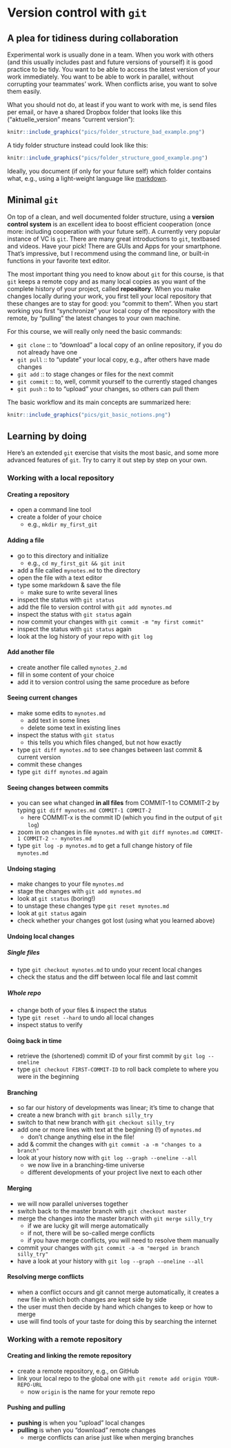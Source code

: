 # Version control with `git`

## A plea for tidiness during collaboration

Experimental work is usually done in a team. When you work with others (and this usually includes past and future versions of yourself) it is good practice to be tidy. You want to be able to access the latest version of your work immediately. You want to be able to work in parallel, without corrupting your teammates' work. When conflicts arise, you want to solve them easily.

What you should not do, at least if you want to work with me, is send files per email, or have a shared Dropbox folder that looks like this ("aktuelle_version" means "current version"):

```r
knitr::include_graphics("pics/folder_structure_bad_example.png")
```

A tidy folder structure instead could look like this:

```r
knitr::include_graphics("pics/folder_structure_good_example.png")
```

Ideally, you document (if only for your future self) which folder contains what, e.g., using a light-weight language like [markdown](https://github.com/adam-p/markdown-here/wiki/Markdown-Cheatsheet).

## Minimal `git`

On top of a clean, and well documented folder structure, using a **version control system** is an excellent idea to boost efficient cooperation (once more: including cooperation with your future self). A currently very popular instance of VC is `git`. There are many great introductions to `git`, textbased and videos. Have your pick! There are GUIs and Apps for your smartphone. That's impressive, but I recommend using the command line, or built-in functions in your favorite text editor.

The most important thing you need to know about `git` for this course, is that `git` keeps a remote copy and as many local copies as you want of the complete history of your project, called **repository**. When you make changes locally during your work, you first tell your local repository that these changes are to stay for good: you "commit to them". When you start working you first "synchronize" your local copy of the repository with the remote, by "pulling" the latest changes to your own machine.

For this course, we will really only need the basic commands: 

- `git clone` :: to "download" a local copy of an online repository, if you do not already have one
- `git pull` :: to "update" your local copy, e.g., after others have made changes
- `git add` :: to stage changes or files for the next commit
- `git commit` :: to, well, commit yourself to the currently staged changes
- `git push` :: to to "upload" your changes, so others can pull them

The basic workflow and its main concepts are summarized here:

```r
knitr::include_graphics("pics/git_basic_notions.png")
```


## Learning by doing

Here's an extended `git` exercise that visits the most basic, and some more advanced features of `git`. Try to carry it out step by step on your own.

### Working with a local repository

#### Creating a repository

- open a command line tool
- create a folder of your choice
  - e.g., `mkdir my_first_git`
  
#### Adding a file

- go to this directory and initialize
  - e.g., `cd my_first_git && git init`
- add a file called `mynotes.md` to the directory
- open the file with a text editor
- type some markdown & save the file
  - make sure to write several lines
- inspect the status with `git status`
- add the file to version control with `git add mynotes.md`
- inspect the status with `git status` again
- now commit your changes with `git commit -m "my first commit"`
- inspect the status with `git status` again
- look at the log history of your repo with `git log`

#### Add another file

- create another file called `mynotes_2.md`
- fill in some content of your choice
- add it to version control using the same procedure as before

#### Seeing current changes

- make some edits to `mynotes.md`
  - add text in some lines
  - delete some text in existing lines
- inspect the status with `git status`
  - this tells you which files changed, but not how exactly
- type `git diff mynotes.md` to see changes between last commit & current version
 - commit these changes
- type `git diff mynotes.md` again

#### Seeing changes between commits

- you can see what changed **in all files** from COMMIT-1 to COMMIT-2 by typing `git diff mynotes.md COMMIT-1 COMMIT-2`
  - here COMMIT-x is the commit ID (which you find in the output of `git log`)
- zoom in on changes in file `mynotes.md` with `git diff mynotes.md COMMIT-1 COMMIT-2 -- mynotes.md`
- type `git log -p mynotes.md` to get a full change history of file `mynotes.md`

#### Undoing staging

- make changes to your file `mynotes.md`
- stage the changes with `git add mynotes.md`
- look at `git status` (boring!)
- to unstage these changes type `git reset mynotes.md`
- look at `git status` again
- check whether your changes got lost (using what you learned above)

#### Undoing local changes

##### Single files

- type `git checkout mynotes.md` to undo your recent local changes
- check the status and the diff between local file and last commit

##### Whole repo

- change both of your files & inspect the status
- type `git reset --hard` to undo all local changes
- inspect status to verify

#### Going back in time

- retrieve the (shortened) commit ID of your first commit by `git log --oneline`
- type `git checkout FIRST-COMMIT-ID` to roll back complete to where you were in the beginning

#### Branching

- so far our history of developments was linear; it's time to change that
- create a new branch with `git branch silly_try`
- switch to that new branch with `git checkout silly_try`
- add one or more lines with text at the beginning (!) of `mynotes.md`
  - don't change anything else in the file!
- add & commit the changes with `git commit -a -m "changes to a branch"` 
- look at your history now with `git log --graph --oneline --all`
  - we now live in a branching-time universe
  - different developments of your project live next to each other
   
#### Merging

- we will now parallel universes together
- switch back to the master branch with `git checkout master`
- merge the changes into the master branch with `git merge silly_try`
  - if we are lucky git will merge automatically
  - if not, there will be so-called merge conflicts
  - if you have merge conflicts, you will need to resolve them manually
- commit your changes with `git commit -a -m "merged in branch silly_try"` 
- have a look at your history with `git log --graph --oneline --all`


#### Resolving merge conflicts

- when a conflict occurs and git cannot merge automatically, it creates a new file in which both changes are kept side by side
- the user must then decide by hand which changes to keep or how to merge
- use will find tools of your taste for doing this by searching the internet

### Working with a remote repository

#### Creating and linking the remote repository

- create a remote repository, e.g., on GitHub
- link your local repo to the global one with `git remote add origin YOUR-REPO-URL`
  - now `origin` is the name for your remote repo

#### Pushing and pulling

- **pushing** is when you "upload" local changes
- **pulling** is when you "download" remote changes
  - merge conflicts can arise just like when merging branches
  
  












